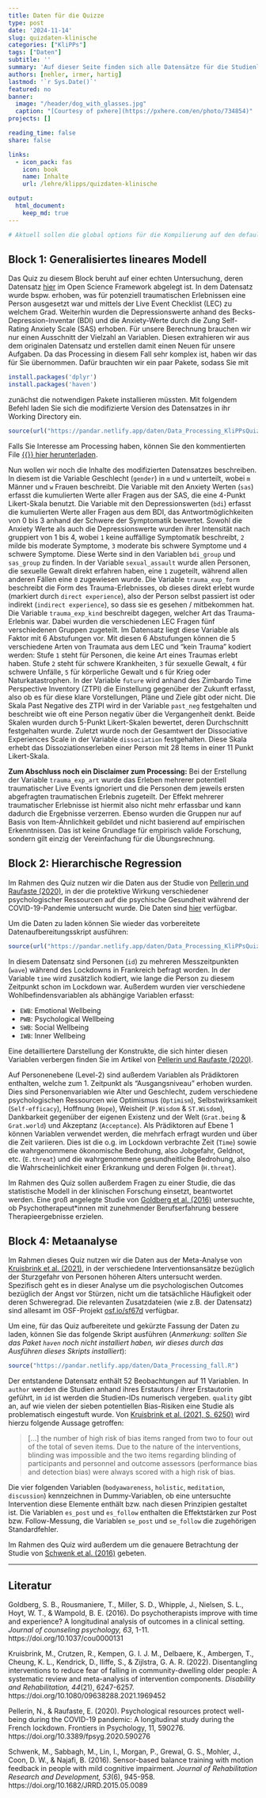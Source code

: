 ```yaml
---
title: Daten für die Quizze
type: post
date: '2024-11-14'
slug: quizdaten-klinische
categories: ["KliPPs"]
tags: ["Daten"]
subtitle: ''
summary: 'Auf dieser Seite finden sich alle Datensätze für die Studienleistungen in KliPPsMSc5a. Die Quizze finden sich auf der Lernplattform moodle und sind nur für die Teilnehmenden des Moduls zugänglich.'
authors: [nehler, irmer, hartig]
lastmod: '`r Sys.Date()`'
featured: no 
banner:
  image: "/header/dog_with_glasses.jpg"
  caption: "[Courtesy of pxhere](https://pxhere.com/en/photo/734854)"
projects: []

reading_time: false 
share: false

links:
  - icon_pack: fas
    icon: book
    name: Inhalte
    url: /lehre/klipps/quizdaten-klinische

output:
  html_document:
    keep_md: true
---
```



```r
# Aktuell sollen die global options für die Kompilierung auf den default Einstellungen gelassen werden
```



## Block 1: Generalisiertes lineares Modell {#Block1}

Das Quiz zu diesem Block beruht auf einer echten Untersuchung, deren Datensatz [hier](https://osf.io/a9vun/) im Open Science Framework abgelegt ist. In dem Datensatz wurde bspw. erhoben, was für potenziell traumatischen Erlebnissen eine Person ausgesetzt war und mittels der Live Event Checklist (LEC) zu welchem Grad. Weiterhin wurden die Depressionswerte anhand des Becks-Depression-Inventar (BDI) und die Anxiety-Werte durch die Zung Self-Rating Anxiety Scale (SAS) erhoben. Für unsere Berechnung brauchen wir nur einen Ausschnitt der Vielzahl an Variablen. Diesen extrahieren wir aus dem originalen Datensatz und erstellen damit einen Neuen für unsere Aufgaben. Da das Processing in diesem Fall sehr komplex ist, haben wir das für Sie übernommen. Dafür brauchten wir ein paar Pakete, sodass Sie mit

```r
install.packages('dplyr')
install.packages('haven')
```

zunächst die notwendigen Pakete installieren müssten. Mit folgendem Befehl laden Sie sich die modifizierte Version des Datensatzes in ihr Working Directory ein.

```r
source(url("https://pandar.netlify.app/daten/Data_Processing_KliPPsQuiz1.R"))
```

Falls Sie Interesse am Processing haben, können Sie den kommentierten File [{{<icon name = "download" pack = "fas">}} hier herunterladen](/daten/Data_Processing_KliPPsQuiz1.R).

Nun wollen wir noch die Inhalte des modifizierten Datensatzes beschreiben. In diesem ist die Variable Geschlecht (`gender`) in `m` und `w` unterteilt, wobei `m` Männer und `w` Frauen beschreibt. Die Variable mit den Anxiety Werten (`sas`) erfasst die kumulierten Werte aller Fragen aus der SAS, die eine 4-Punkt Likert-Skala benutzt. Die Variable mit den Depressionswerten (`bdi`) erfasst die kumulierten Werte aller Fragen aus dem BDI, das Antwortmöglichkeiten von 0 bis 3 anhand der Schwere der Symptomatik bewertet. Sowohl die Anxiety Werte als auch die Depressionswerte wurden ihrer Intensität nach gruppiert von 1 bis 4, wobei `1` keine auffällige Symptomatik beschreibt, `2` milde bis moderate Symptome, `3` moderate bis schwere Symptome und `4` schwere Symptome. Diese Werte sind in den Variablen `bdi_group` und `sas_group` zu finden. In der Variable `sexual_assault` wurde allen Personen, die sexuelle Gewalt direkt erfahren haben, eine `1` zugeteilt, während allen anderen Fällen eine `0` zugewiesen wurde. Die Variable `trauma_exp_form` beschreibt die Form des Trauma-Erlebnisses, ob dieses direkt erlebt wurde (markiert durch `direct experience`), also der Person selbst passiert ist oder indirekt (`indirect experience`), so dass sie es gesehen / mitbekommen hat. Die Variable `trauma_exp_kind` beschreibt dagegen, welcher Art das Trauma-Erlebnis war. Dabei wurden die verschiedenen LEC Fragen fünf verschiedenen Gruppen zugeteilt. Im Datensatz liegt diese Variable als Faktor mit 6 Abstufungen vor. Mit diesen 6 Abstufungen können die 5 verschiedene Arten von Traumata aus dem LEC und "kein Trauma" kodiert werden: Stufe `1` steht für Personen, die keine Art eines Traumas erlebt haben. Stufe `2` steht für schwere Krankheiten, `3` für sexuelle Gewalt, `4` für schwere Unfälle, `5` für körperliche Gewalt und `6` für Krieg oder Naturkatastrophen. In der Variable `future` wird anhand des Zimbardo Time Perspective Inventory (ZTPI) die Einstellung gegenüber der Zukunft erfasst, also ob es für diese klare Vorstellungen, Pläne und Ziele gibt oder nicht. Die Skala Past Negative des ZTPI wird in der Variable `past_neg` festgehalten und beschreibt wie oft eine Person negativ über die Vergangenheit denkt. Beide Skalen wurden durch 5-Punkt Likert-Skalen bewertet, deren Durchschnitt festgehalten wurde. Zuletzt wurde noch der Gesamtwert der Dissociative Experiences Scale in der Variable `dissociation` festgehalten. Diese Skala erhebt das Dissoziationserleben einer Person mit 28 Items in einer 11 Punkt Likert-Skala.

**Zum Abschluss noch ein Disclaimer zum Processing:** Bei der Erstellung der Variable `trauma_exp_art` wurde das Erleben mehrerer potentiell traumatischer Live Events ignoriert und die Personen dem jeweils ersten abgefragten traumatischen Erlebnis zugeteilt. Der Effekt mehrerer traumatischer Erlebnisse ist hiermit also nicht mehr erfassbar und kann dadurch die Ergebnisse verzerren. Ebenso wurden die Gruppen nur auf Basis von Item-Ähnlichkeit gebildet und nicht basierend auf empirischen Erkenntnissen. Das ist keine Grundlage für empirisch valide Forschung, sondern gilt einzig der Vereinfachung für die Übungsrechnung.


## Block 2: Hierarchische Regression {#Block2}

Im Rahmen des Quiz nutzen wir die Daten aus der Studie von [Pellerin und Raufaste (2020)](https://doi.org/10.3389/fpsyg.2020.590276), in der die protektive Wirkung verschiedener psychologischer Ressourcen auf die psychische Gesundheit während der COVID-19-Pandemie untersucht wurde. Die Daten sind [hier](https://osf.io/45aq3) verfügbar.

Um die Daten zu laden können Sie wieder das vorbereitete Datenaufbereitungsskript ausführen:

```r
source(url("https://pandar.netlify.app/daten/Data_Processing_KliPPsQuiz2.R"))
```

In diesem Datensatz sind Personen (`id`) zu mehreren Messzeitpunkten (`wave`) während des Lockdowns in Frankreich befragt worden. In der Variable `time` wird zusätzlich kodiert, wie lange die Person zu diesem Zeitpunkt schon im Lockdown war. Außerdem wurden vier verschiedene Wohlbefindensvariablen als abhängige Variablen erfasst:

- `EWB`: Emotional Wellbeing
- `PWB`: Psychological Wellbeing
- `SWB`: Social Wellbeing
- `IWB`: Inner Wellbeing

Eine detailliertere Darstellung der Konstrukte, die sich hinter diesen Variablen verbergen finden Sie im Artikel von [Pellerin und Raufaste (2020)](https://doi.org/10.3389/fpsyg.2020.590276). 

Auf Personenebene (Level-2) sind außerdem Variablen als Prädiktoren enthalten, welche zum 1. Zeitpunkt als "Ausgangsniveau" erhoben wurden. Dies sind Personenvariablen wie Alter und Geschlecht, zudem verschiedene psychologischen Ressourcen wie Optimismus (`Optimism`), Selbstwirksamkeit (`Self-efficacy`), Hoffnung (`Hope`), Weisheit (`P.Wisdom` & `ST.Wisdom`), Dankbarkeit gegenüber der eigenen Existenz und der Welt (`Grat.being` & `Grat.world`) und Akzeptanz (`Acceptance`). Als Prädiktoren auf Ebene 1 können Variablen verwendet werden, die mehrfach erfragt wurden und über die Zeit variieren. Dies ist die o.g. im Lockdown verbrachte Zeit (`Time`) sowie die wahrgenommene ökonomische Bedrohung, also Jobgefahr, Geldnot, etc. (`E.threat`) und die wahrgenommene gesundheitliche Bedrohung, also die Wahrscheinlichkeit einer Erkrankung und deren Folgen (`H.threat`).


Im Rahmen des Quiz sollen außerdem Fragen zu einer Studie, die das statistische Modell in der klinischen Forschung einsetzt, beantwortet werden. Eine groß angelegte Studie von [Goldberg et al. (2016)](https://doi.org/10.1037/cou0000131) untersuchte, ob Psychotherapeut*innen mit zunehmender Berufserfahrung bessere Therapieergebnisse erzielen. 


## Block 4: Metaanalyse {#Block4}

Im Rahmen dieses Quiz nutzen wir die Daten aus der Meta-Analyse von [Kruisbrink et al. (2021)](https://doi.org/10.1080/09638288.2021.1969452), in der verschiedene Interventionsansätze bezüglich der Sturzgefahr von Personen höheren Alters untersucht werden. Spezifisch geht es in dieser Analyse um die psychologischen Outcomes bezüglich der Angst vor Stürzen, nicht um die tatsächliche Häufigkeit oder deren Schweregrad. Die relevanten Zusatzdateien (wie z.B. der Datensatz) sind allesamt im OSF-Projekt [osf.io/sf67d](https://osf.io/sf67d/) verfügbar.

Um eine, für das Quiz aufbereitete und gekürzte Fassung der Daten zu laden, können Sie das folgende Skript ausführen (*Anmerkung: sollten Sie das Paket `haven` noch nicht installiert haben, wir dieses durch das Ausführen dieses Skripts installiert*):

```r
source("https://pandar.netlify.app/daten/Data_Processing_fall.R")
```
Der entstandene Datensatz enthält 52 Beobachtungen auf 11 Variablen. In `author` werden die Studien anhand ihres Erstautors / ihrer Erstautorin geführt, in `id` ist werden die Studien-IDs numerisch vergeben. `quality` gibt an, auf wie vielen der sieben potentiellen Bias-Risiken eine Studie als problematisch eingestuft wurde. Von [Kruisbrink et al. (2021, S. 6250)](https://doi.org/10.1080/09638288.2021.1969452) wird hierzu folgende Aussage getroffen:

> [...] the number of high risk of bias items ranged from two to four out of the total of seven items. Due to the nature of the interventions, blinding was impossible and the two items regarding blinding of participants and personnel and outcome assessors (performance bias and detection bias) were always scored with a high risk of bias.

Die vier folgenden Variablen (`bodyawareness`, `holistic`, `meditation`, `discussion`) kennzeichnen in Dummy-Variablen, ob eine untersuchte Intervention diese Elemente enthält bzw. nach diesen Prinzipien gestaltet ist. Die Variablen `es_post` und `es_follow` enthalten die Effektstärken zur Post bzw. Follow-Messung, die Variablen `se_post` und `se_follow` die zugehörigen Standardfehler.

Im Rahmen des Quiz wird außerdem um die genauere Betrachtung der Studie von [Schwenk et al. (2016)](https://doi.org/10.1682/jrrd.2015.05.0089) gebeten.

***

## Literatur

Goldberg, S. B., Rousmaniere, T., Miller, S. D., Whipple, J., Nielsen, S. L., Hoyt, W. T., & Wampold, B. E. (2016). Do psychotherapists improve with time and experience? A longitudinal analysis of outcomes in a clinical setting. *Journal of counseling psychology, 63*, 1-11. https://doi.org/10.1037/cou0000131

Kruisbrink, M., Crutzen, R., Kempen, G. I. J. M., Delbaere, K., Ambergen, T., Cheung, K. L., Kendrick, D., Iliffe, S., & Zijlstra, G. A. R. (2022). Disentangling interventions to reduce fear of falling in community-dwelling older people: A systematic review and meta-analysis of intervention components. *Disability and Rehabilitation, 44*(21), 6247-6257. https://doi.org/10.1080/09638288.2021.1969452

Pellerin, N., & Raufaste, E. (2020). Psychological resources protect well-being during the COVID-19 pandemic: A longitudinal study during the French lockdown. Frontiers in Psychology, 11, 590276. https://doi.org/10.3389/fpsyg.2020.590276

Schwenk, M., Sabbagh, M., Lin, I., Morgan, P., Grewal, G. S., Mohler, J., Coon, D. W., & Najafi, B. (2016). Sensor-based balance training with motion feedback in people with mild cognitive impairment. *Journal of Rehabilitation Research and Development, 53*(6), 945-958. https://doi.org/10.1682/JRRD.2015.05.0089

